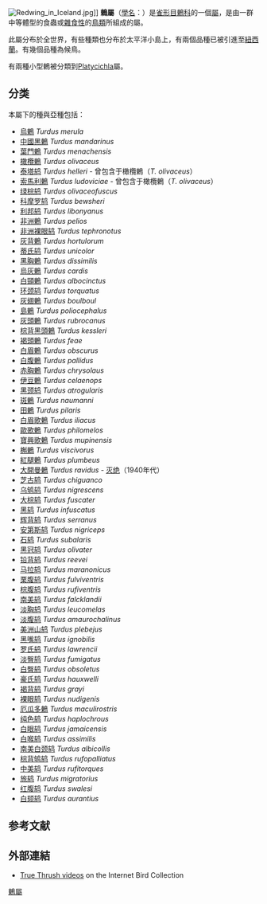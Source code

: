{{AutoTaxobox
| image = Kos Turdus merulaRB.jpg
| image_caption = 雄性[[烏鶇|烏鶇]]
| taxon = Turdus
| authority = [[Linnaeus|Linnaeus]], 1758
| diversity=约84种
| diversity link = #分类
| diversity ref ={{r|ioc}}
}}
[[File:Redwing_in_Iceland.jpg|thumb]]]]
'''鶇屬'''（[[學名|學名]]：''{{lang|la|Turdus}}''）是[[雀形目|雀形目]][[鶇科|鶇科]]的一個[[屬|屬]]，是由一群中等體型的食蟲或[[雜食性|雜食性]]的[[鳥類|鳥類]]所組成的屬。

此屬分布於全世界，有些種類也分布於太平洋小島上，有兩個品種已被引進至[[紐西蘭|紐西蘭]]。有幾個品種為候鳥。

有兩種小型鶇被分類到[[Platycichla|Platycichla]]屬。

==分类==
本屬下的種與亞種包括{{r|ioc}}：
* [[烏鶇|烏鶇]] ''Turdus merula''
* [[中國黑鶇|中國黑鶇]] ''Turdus mandarinus''
* [[葉門鶇|葉門鶇]] ''Turdus menachensis''
* [[橄欖鶇|橄欖鶇]] ''Turdus olivaceus''
* [[泰塔鸫|泰塔鸫]] ''Turdus helleri'' - 曾包含于橄欖鶇（''T. olivaceus''）
* [[索馬利鶇|索馬利鶇]] ''Turdus ludoviciae'' - 曾包含于橄欖鶇（''T. olivaceus''）
* [[绿棕鸫|绿棕鸫]] ''Turdus olivaceofuscus''
* [[科摩罗鸫|科摩罗鸫]] ''Turdus bewsheri''
* [[利邦鸫|利邦鸫]] ''Turdus libonyanus''
* [[非洲鶇|非洲鶇]] ''Turdus pelios''
* [[非洲裸眼鸫|非洲裸眼鸫]] ''Turdus tephronotus''
* [[灰背鶇|灰背鶇]] ''Turdus hortulorum''
* [[蒂氏鸫|蒂氏鸫]] ''Turdus unicolor''
* [[黑胸鶇|黑胸鶇]] ''Turdus dissimilis''
* [[烏灰鶇|烏灰鶇]] ''Turdus cardis''
* [[白頸鶇|白頸鶇]] ''Turdus albocinctus''
* [[环颈鸫|环颈鸫]] ''Turdus torquatus''
* [[灰翅鶇|灰翅鶇]] ''Turdus boulboul''
* [[島鶇|島鶇]] ''Turdus poliocephalus''
* [[灰頭鶇|灰頭鶇]] ''Turdus rubrocanus''
* [[棕背黑頭鶇|棕背黑頭鶇]] ''Turdus kessleri''
* [[褐頭鶇|褐頭鶇]] ''Turdus feae''
* [[白眉鶇|白眉鶇]] ''Turdus obscurus''
* [[白腹鶇|白腹鶇]] ''Turdus pallidus''
* [[赤胸鶇|赤胸鶇]] ''Turdus chrysolaus''
* [[伊豆鶇|伊豆鶇]] ''Turdus celaenops''
* [[黑颈鸫|黑颈鸫]] ''Turdus atrogularis''
* [[斑鶇|斑鶇]] ''Turdus naumanni''
* [[田鶇|田鶇]] ''Turdus pilaris''
* [[白眉歌鶇|白眉歌鶇]] ''Turdus iliacus''
* [[歐歌鶇|歐歌鶇]] ''Turdus philomelos''
* [[寶興歌鶇|寶興歌鶇]] ''Turdus mupinensis''
* [[槲鶇|槲鶇]] ''Turdus viscivorus''
* [[紅腿鶇|紅腿鶇]] ''Turdus plumbeus''
* [[大開曼鶇|大開曼鶇]] ''Turdus ravidus'' - [[灭绝|灭绝]]（1940年代）
* [[芝古鸫|芝古鸫]] ''Turdus chiguanco''
* [[乌鸲鸫|乌鸲鸫]] ''Turdus nigrescens''
* [[大棕鸫|大棕鸫]] ''Turdus fuscater''
* [[黑鸫|黑鸫]] ''Turdus infuscatus''
* [[辉背鸫|辉背鸫]] ''Turdus serranus''
* [[安第斯鸫|安第斯鸫]] ''Turdus nigriceps''
* [[石鸫|石鸫]] ''Turdus subalaris''
* [[黑冠鸫|黑冠鸫]] ''Turdus olivater''
* [[铅背鸫|铅背鸫]] ''Turdus reevei''
* [[马拉鸫|马拉鸫]] ''Turdus maranonicus''
* [[栗腹鸫|栗腹鸫]] ''Turdus fulviventris''
* [[棕腹鸫|棕腹鸫]] ''Turdus rufiventris''
* [[南美鸫|南美鸫]] ''Turdus falcklandii''
* [[淡胸鸫|淡胸鸫]] ''Turdus leucomelas''
* [[淡腹鸫|淡腹鸫]] ''Turdus amaurochalinus''
* [[美洲山鸫|美洲山鸫]] ''Turdus plebejus''
* [[黑嘴鸫|黑嘴鸫]] ''Turdus ignobilis''
* [[罗氏鸫|罗氏鸫]] ''Turdus lawrencii''
* [[淡臀鸫|淡臀鸫]] ''Turdus fumigatus''
* [[白臀鸫|白臀鸫]] ''Turdus obsoletus''
* [[豪氏鸫|豪氏鸫]] ''Turdus hauxwelli''
* [[褐背鸫|褐背鸫]] ''Turdus grayi''
* [[裸眼鸫|裸眼鸫]] ''Turdus nudigenis''
* [[厄瓜多鶇|厄瓜多鶇]] ''Turdus maculirostris''
* [[纯色鸫|纯色鸫]] ''Turdus haplochrous''
* [[白眼鸫|白眼鸫]] ''Turdus jamaicensis''
* [[白喉鸫|白喉鸫]] ''Turdus assimilis''
* [[南美白颈鸫|南美白颈鸫]] ''Turdus albicollis''
* [[棕背鸲鸫|棕背鸲鸫]] ''Turdus rufopalliatus''
* [[中美鸫|中美鸫]] ''Turdus rufitorques''
* [[旅鸫|旅鸫]] ''Turdus migratorius''
* [[红腹鸫|红腹鸫]] ''Turdus swalesi''
* [[白颏鸫|白颏鸫]] ''Turdus aurantius''

==参考文献==
{{reflist|refs=
<ref name=ioc>{{cite web | editor1-last=Gill | editor1-first=Frank | editor1-link=Frank Gill (ornithologist) | editor2-last=Donsker | editor2-first=David | year=2018 | title=Thrushes | work=World Bird List Version 8.1 | url=http://www.worldbirdnames.org/bow/thrushes/ | publisher=International Ornithologists' Union | accessdate=10 May 2018 | archive-date=2015-10-04 | archive-url=https://web.archive.org/web/20151004023025/http://www.worldbirdnames.org/bow/thrushes/ | dead-url=no }}</ref>
}}

==外部連結==
{{commonscat|Turdus}}
{{Wikispecies|Turdus}}
*[http://ibc.lynxeds.com/family/thrushes-turdidae True Thrush videos]{{Wayback|url=http://ibc.lynxeds.com/family/thrushes-turdidae |date=20100527204340 }} on the Internet Bird Collection

{{taxonbar}}

{{DEFAULTSORT:Turdus}}
[[Category:鶇屬|]]